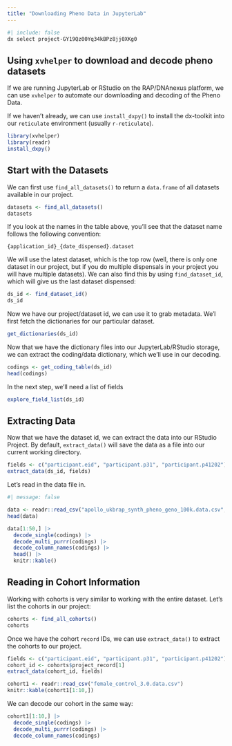 ```yaml
---
title: "Downloading Pheno Data in JupyterLab"
---
```


```bash
#| include: false
dx select project-GY19Qz00Yq34kBPz8jj0XKg0
```

## Using `xvhelper` to download and decode pheno datasets

If we are running JupyterLab or RStudio on the RAP/DNAnexus platform, we can use `xvhelper` to automate our downloading and decoding of the Pheno Data.

If we haven't already, we can use `install_dxpy()` to install the dx-toolkit into our `reticulate` environment (usually `r-reticulate`).

```r
library(xvhelper)
library(readr)
install_dxpy()
```

## Start with the Datasets

We can first use `find_all_datasets()` to return a `data.frame` of all datasets available in our project.

```r
datasets <- find_all_datasets()
datasets
```

If you look at the names in the table above, you'll see that the dataset name follows the following convention:

`{application_id}_{date_dispensed}.dataset`

We will use the latest dataset, which is the top row (well, there is only one dataset in our project, but if you do multiple dispensals in your project you will have multiple datasets). We can also find this by using `find_dataset_id`, which will give us the last dataset dispensed:

```r
ds_id <- find_dataset_id()
ds_id
```

Now we have our project/dataset id, we can use it to grab metadata. We'l first fetch the dictionaries for our particular dataset.

```r
get_dictionaries(ds_id)
```

Now that we have the dictionary files into our JupyterLab/RStudio storage, we can extract the coding/data dictionary, which we'll use in our decoding.

```r
codings <- get_coding_table(ds_id)
head(codings)
```

In the next step, we'll need a list of fields

```r
explore_field_list(ds_id)
```

## Extracting Data

Now that we have the dataset id, we can extract the data into our RStudio Project. By default, `extract_data()` will save the data as a file into our current working directory.

```r
fields <- c("participant.eid", "participant.p31", "participant.p41202")
extract_data(ds_id, fields)
```


Let's read in the data file in. 

```r
#| message: false

data <- readr::read_csv("apollo_ukbrap_synth_pheno_geno_100k.data.csv", show_col_types = FALSE)
head(data)
```

```r
data[1:50,] |>
  decode_single(codings) |>
  decode_multi_purrr(codings) |>
  decode_column_names(codings) |>
  head() |>
  knitr::kable()
```

## Reading in Cohort Information

Working with cohorts is very similar to working with the entire dataset. Let's list the cohorts in our project:

```r
cohorts <- find_all_cohorts()
cohorts
```

Once we have the cohort `record` IDs, we can use `extract_data()` to extract the cohorts to our project.

```r
fields <- c("participant.eid", "participant.p31", "participant.p41202")
cohort_id <- cohorts$project_record[1]
extract_data(cohort_id, fields)
```
```r
cohort1 <- readr::read_csv("female_control_3.0.data.csv")
knitr::kable(cohort1[1:10,])
```

We can decode our cohort in the same way:

```r
cohort1[1:10,] |>
  decode_single(codings) |>
  decode_multi_purrr(codings) |>
  decode_column_names(codings)
```
